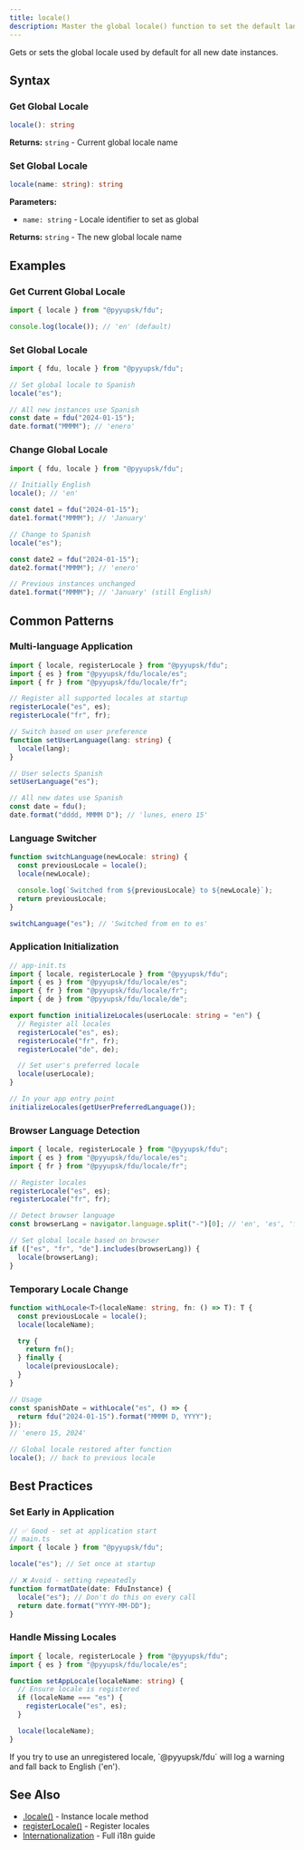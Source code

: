 ```yaml
---
title: locale()
description: Master the global locale() function to set the default language for all date instances. Learn how to switch locales, build multi-language applications, detect browser language preferences, manage user locale settings, and implement temporary locale changes with best practices for internationalized applications.
---
```


Gets or sets the global locale used by default for all new date instances.

## Syntax

### Get Global Locale

```typescript
locale(): string
```

**Returns:** `string` - Current global locale name

### Set Global Locale

```typescript
locale(name: string): string
```

**Parameters:**

- `name: string` - Locale identifier to set as global

**Returns:** `string` - The new global locale name

## Examples

### Get Current Global Locale

```typescript
import { locale } from "@pyyupsk/fdu";

console.log(locale()); // 'en' (default)
```

### Set Global Locale

```typescript
import { fdu, locale } from "@pyyupsk/fdu";

// Set global locale to Spanish
locale("es");

// All new instances use Spanish
const date = fdu("2024-01-15");
date.format("MMMM"); // 'enero'
```

### Change Global Locale

```typescript
import { fdu, locale } from "@pyyupsk/fdu";

// Initially English
locale(); // 'en'

const date1 = fdu("2024-01-15");
date1.format("MMMM"); // 'January'

// Change to Spanish
locale("es");

const date2 = fdu("2024-01-15");
date2.format("MMMM"); // 'enero'

// Previous instances unchanged
date1.format("MMMM"); // 'January' (still English)
```

## Common Patterns

### Multi-language Application

```typescript
import { locale, registerLocale } from "@pyyupsk/fdu";
import { es } from "@pyyupsk/fdu/locale/es";
import { fr } from "@pyyupsk/fdu/locale/fr";

// Register all supported locales at startup
registerLocale("es", es);
registerLocale("fr", fr);

// Switch based on user preference
function setUserLanguage(lang: string) {
  locale(lang);
}

// User selects Spanish
setUserLanguage("es");

// All new dates use Spanish
const date = fdu();
date.format("dddd, MMMM D"); // 'lunes, enero 15'
```

### Language Switcher

```typescript
function switchLanguage(newLocale: string) {
  const previousLocale = locale();
  locale(newLocale);

  console.log(`Switched from ${previousLocale} to ${newLocale}`);
  return previousLocale;
}

switchLanguage("es"); // 'Switched from en to es'
```

### Application Initialization

```typescript
// app-init.ts
import { locale, registerLocale } from "@pyyupsk/fdu";
import { es } from "@pyyupsk/fdu/locale/es";
import { fr } from "@pyyupsk/fdu/locale/fr";
import { de } from "@pyyupsk/fdu/locale/de";

export function initializeLocales(userLocale: string = "en") {
  // Register all locales
  registerLocale("es", es);
  registerLocale("fr", fr);
  registerLocale("de", de);

  // Set user's preferred locale
  locale(userLocale);
}

// In your app entry point
initializeLocales(getUserPreferredLanguage());
```

### Browser Language Detection

```typescript
import { locale, registerLocale } from "@pyyupsk/fdu";
import { es } from "@pyyupsk/fdu/locale/es";
import { fr } from "@pyyupsk/fdu/locale/fr";

// Register locales
registerLocale("es", es);
registerLocale("fr", fr);

// Detect browser language
const browserLang = navigator.language.split("-")[0]; // 'en', 'es', 'fr', etc.

// Set global locale based on browser
if (["es", "fr", "de"].includes(browserLang)) {
  locale(browserLang);
}
```

### Temporary Locale Change

```typescript
function withLocale<T>(localeName: string, fn: () => T): T {
  const previousLocale = locale();
  locale(localeName);

  try {
    return fn();
  } finally {
    locale(previousLocale);
  }
}

// Usage
const spanishDate = withLocale("es", () => {
  return fdu("2024-01-15").format("MMMM D, YYYY");
});
// 'enero 15, 2024'

// Global locale restored after function
locale(); // back to previous locale
```

## Best Practices

### Set Early in Application

```typescript
// ✅ Good - set at application start
// main.ts
import { locale } from "@pyyupsk/fdu";

locale("es"); // Set once at startup

// ❌ Avoid - setting repeatedly
function formatDate(date: FduInstance) {
  locale("es"); // Don't do this on every call
  return date.format("YYYY-MM-DD");
}
```

### Handle Missing Locales

```typescript
import { locale, registerLocale } from "@pyyupsk/fdu";
import { es } from "@pyyupsk/fdu/locale/es";

function setAppLocale(localeName: string) {
  // Ensure locale is registered
  if (localeName === "es") {
    registerLocale("es", es);
  }

  locale(localeName);
}
```

<Callout type="warn">
  If you try to use an unregistered locale, `@pyyupsk/fdu` will log a warning
  and fall back to English ('en').
</Callout>

## See Also

- [.locale()](/docs/api/locale/instance) - Instance locale method
- [registerLocale()](/docs/api/locale/register-locale) - Register locales
- [Internationalization](/docs/i18n) - Full i18n guide
